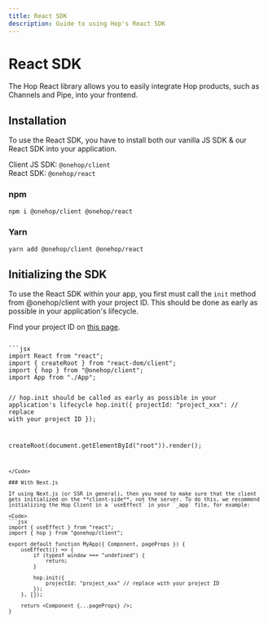 ```yaml
---
title: React SDK
description: Guide to using Hop's React SDK
---
```



# React SDK

The Hop React library allows you to easily integrate Hop products, such as Channels and Pipe, into your frontend.

## Installation

To use the React SDK, you have to install both our vanilla JS SDK & our React SDK into your application.

Client JS SDK: `@onehop/client`  
React SDK: `@onehop/react`

### npm
```bash
npm i @onehop/client @onehop/react
```

### Yarn
```bash
yarn add @onehop/client @onehop/react
```

## Initializing the SDK

To use the React SDK within your app, you first must call the `init` method from @onehop/client with your project ID. This should be done as early as possible in your application's lifecycle.

Find your project ID on [this page](https://console.hop.io/project/settings).

<Code>
```jsx
import React from "react";
import { createRoot } from "react-dom/client";
import { hop } from "@onehop/client";
import App from "./App";

// hop.init should be called as early as possible in your application's lifecycle
hop.init({
	projectId: "project_xxx": // replace with your project ID
});

createRoot(document.getElementById("root")).render(<App />);
```
</Code>

### With Next.js

If using Next.js (or SSR in general), then you need to make sure that the client gets initialized on the **client-side**, not the server. To do this, we recommend initializing the Hop Client in a `useEffect` in your `_app` file, for example:

<Code>
```jsx
import { useEffect } from "react";
import { hop } from "@onehop/client";

export default function MyApp({ Component, pageProps }) {
	useEffect(() => {
		if (typeof window === "undefined") {
			return;
		}

		hop.init({
			projectId: "project_xxx" // replace with your project ID
		});
	}, []);

	return <Component {...pageProps} />;
}
```
</Code>
